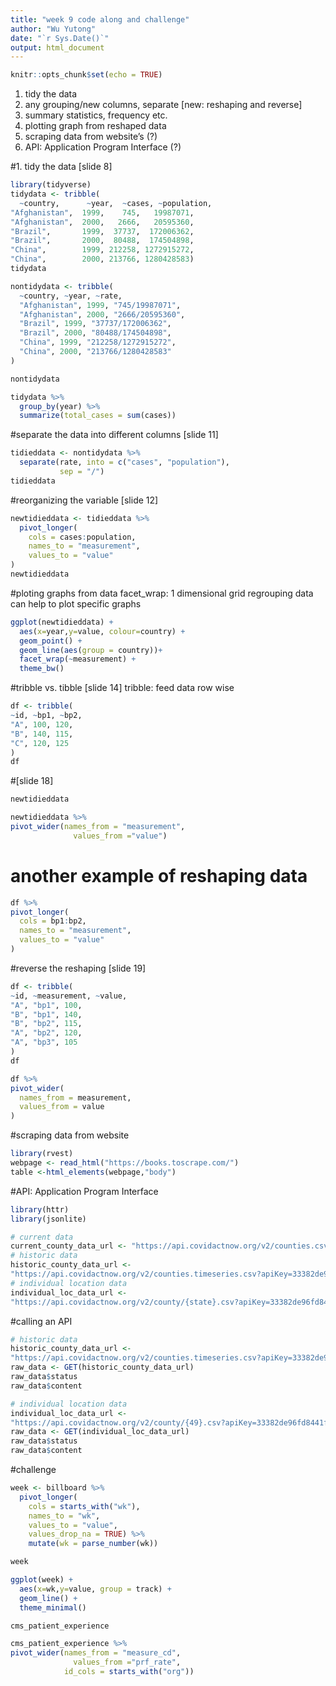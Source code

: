```yaml
---
title: "week 9 code along and challenge"
author: "Wu Yutong"
date: "`r Sys.Date()`"
output: html_document
---
```


```r
knitr::opts_chunk$set(echo = TRUE)
```

1. tidy the data
2. any grouping/new columns, separate [new: reshaping and reverse]
3. summary statistics, frequency etc. 
4. plotting graph from reshaped data
5. scraping data from website’s  (?)
6. API: Application Program Interface (?)

#1. tidy the data [slide 8]
```r
library(tidyverse)
tidydata <- tribble(
  ~country,      ~year,  ~cases, ~population,
"Afghanistan",  1999,    745,   19987071,
"Afghanistan",  2000,   2666,   20595360,
"Brazil",       1999,  37737,  172006362,
"Brazil",       2000,  80488,  174504898,
"China",        1999, 212258, 1272915272,
"China",        2000, 213766, 1280428583)
tidydata
```

```r
nontidydata <- tribble(
  ~country, ~year, ~rate,
  "Afghanistan", 1999, "745/19987071",
  "Afghanistan", 2000, "2666/20595360",
  "Brazil", 1999, "37737/172006362",
  "Brazil", 2000, "80488/174504898",
  "China", 1999, "212258/1272915272",
  "China", 2000, "213766/1280428583"
)

nontidydata
```

```r
tidydata %>%
  group_by(year) %>%
  summarize(total_cases = sum(cases))
```

#separate the data into different columns [slide 11]
```r
tidieddata <- nontidydata %>%
  separate(rate, into = c("cases", "population"),
           sep = "/")
tidieddata
```
#reorganizing the variable [slide 12]
```r
newtidieddata <- tidieddata %>%
  pivot_longer(
    cols = cases:population,
    names_to = "measurement",
    values_to = "value"
)
newtidieddata
```
#ploting graphs from data
facet_wrap: 1 dimensional grid
regrouping data can help to plot specific graphs 
```r
ggplot(newtidieddata) +
  aes(x=year,y=value, colour=country) +
  geom_point() +
  geom_line(aes(group = country))+
  facet_wrap(~measurement) +
  theme_bw()
```
#tribble vs. tibble [slide 14]
tribble: feed data row wise
```r
df <- tribble(
~id, ~bp1, ~bp2,
"A", 100, 120,
"B", 140, 115,
"C", 120, 125
)
df
```
#[slide 18]
```r
newtidieddata

newtidieddata %>%
pivot_wider(names_from = "measurement",
              values_from ="value")
```

# another example of reshaping data
```r
df %>%
pivot_longer(
  cols = bp1:bp2,
  names_to = "measurement",
  values_to = "value"
)
```
#reverse the reshaping [slide 19]
```r
df <- tribble(
~id, ~measurement, ~value,
"A", "bp1", 100,
"B", "bp1", 140,
"B", "bp2", 115,
"A", "bp2", 120,
"A", "bp3", 105
)
df
```

```r
df %>%
pivot_wider(
  names_from = measurement,
  values_from = value
)
```


#scraping data from website
```r
library(rvest)
webpage <- read_html("https://books.toscrape.com/")
table <-html_elements(webpage,"body")
```

#API: Application Program Interface
```r
library(httr)
library(jsonlite)

# current data
current_county_data_url <- "https://api.covidactnow.org/v2/counties.csv?apiKey=33382de96fd8441fb6c1eca82b3bd4ec"
# historic data
historic_county_data_url <-
"https://api.covidactnow.org/v2/counties.timeseries.csv?apiKey=33382de96fd8441fb6c1eca82b3bd4ec"
# individual location data
individual_loc_data_url <-
"https://api.covidactnow.org/v2/county/{state}.csv?apiKey=33382de96fd8441fb6c1eca82b3bd4ec"
```

#calling an API
```r
# historic data
historic_county_data_url <-
"https://api.covidactnow.org/v2/counties.timeseries.csv?apiKey=33382de96fd8441fb6c1eca82b3bd4ec"
raw_data <- GET(historic_county_data_url)
raw_data$status
raw_data$content
```

```r
# individual location data
individual_loc_data_url <-
"https://api.covidactnow.org/v2/county/{49}.csv?apiKey=33382de96fd8441fb6c1eca82b3bd4ec"
raw_data <- GET(individual_loc_data_url)
raw_data$status
raw_data$content
```

#challenge
```r
week <- billboard %>%
  pivot_longer(
    cols = starts_with("wk"),
    names_to = "wk",
    values_to = "value",
    values_drop_na = TRUE) %>%
    mutate(wk = parse_number(wk))

week
```

```r
ggplot(week) +
  aes(x=wk,y=value, group = track) +
  geom_line() +
  theme_minimal()
```

```r
cms_patient_experience

cms_patient_experience %>%
pivot_wider(names_from = "measure_cd",
              values_from ="prf_rate",
            id_cols = starts_with("org"))
```

```r
```

```r
```

